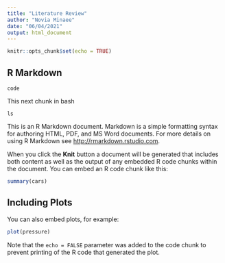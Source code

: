 ```yaml
---
title: "Literature Review"
author: "Novia Minaee"
date: "06/04/2021"
output: html_document
---
```


```r
knitr::opts_chunk$set(echo = TRUE)
```

## R Markdown

```
code
```

This next chunk in bash
```
ls
```

This is an R Markdown document. Markdown is a simple formatting syntax for authoring HTML, PDF, and MS Word documents. For more details on using R Markdown see <http://rmarkdown.rstudio.com>.

When you click the **Knit** button a document will be generated that includes both content as well as the output of any embedded R code chunks within the document. You can embed an R code chunk like this:

```r
summary(cars)
```

## Including Plots

You can also embed plots, for example:

```r
plot(pressure)
```

Note that the `echo = FALSE` parameter was added to the code chunk to prevent printing of the R code that generated the plot.
